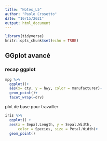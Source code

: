 ```yaml
---
title: "Notes_L5"
author: "Paolo Crosetto"
date: "10/15/2021"
output: html_document
---
```


```r
library(tidyverse)
knitr::opts_chunk$set(echo = TRUE)
```

## GGplot avancé


### recap ggplot
```r
mpg %>% 
  ggplot()+
  aes(x= cty, y = hwy, color = manufacturer)+
  geom_point()+
  facet_wrap(~drv)
```


plot de base pour travailler

```r
iris %>% 
  ggplot() +
  aes(x = Sepal.Length, y = Sepal.Width,
      color = Species, size = Petal.Width)+
  geom_point()
```

